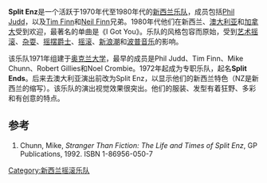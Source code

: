  
'''Split Enz'''是一个活跃于1970年代至1980年代的[[新西兰|新西兰]][[乐队|乐队]]，成员包括[[Phil_Judd|Phil Judd]]，以及[[Tim_Finn|Tim Finn]]和[[Neil_Finn|Neil Finn]]兄弟。1980年代他们在新西兰、[[澳大利亚|澳大利亚]]和[[加拿大|加拿大]]受到欢迎，最著名的单曲是《I Got You》。乐队的风格包容而原始，受到[[艺术摇滚|艺术摇滚]]、[[杂耍|杂耍]]、[[摇摆爵士|摇摆爵士]]、[[摇滚|摇滚]]、[[新浪潮|新浪潮]]和[[波普音乐|波普音乐]]的影响。

该乐队1971年组建于[[奥克兰大学|奥克兰大学]]，最早的成员是Phil Judd、Tim Finn、Mike Chunn、Robert Gillies和Noel Crombie。1972年起成为专职乐队，起名'''Split Ends'''。后来去澳大利亚演出前改为Split Enz，以显示他们的新西兰特色（NZ是新西兰的缩写）。该乐队的演出视觉效果很突出。他们的服装、发型有着狂野、多彩和有创意的特点。

== 参考 ==
# Chunn, Mike, ''Stranger Than Fiction: The Life and Times of Split Enz'', GP Publications, 1992. ISBN 1-86956-050-7

{{Authority control}}
[[Category:新西兰摇滚乐队|Category:新西兰摇滚乐队]]
